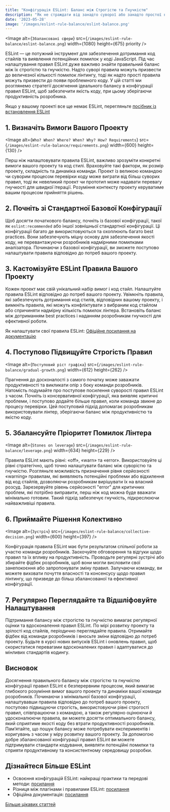 ```yaml
---
title: "Конфігурація ESLint: Баланс між Строгістю та Гнучкістю"
description: "Як не страждати від занадто суворої або занадто простої конфігурації ESLint? Як правильно налаштувати ESLint? Дізнайтеся в цій статті!"
date: '2023-05-28'
image: '/images/eslint-rule-balance/eslint-balance.png'
---
```


<Image
    alt={`Збалансовані сфери`}
    src={`/images/eslint-rule-balance/eslint-balance.png`}
    width={1080}
    height={675}
    priority
/>

ESLint — це потужний інструмент для забезпечення дотримання код стайлів та виявлення потенційних помилок у коді JavaScript. Під час налаштування правил ESLint дуже важливо знайти правильний баланс між їх строгістю та гнучкістю. Надто суворі правила можуть призвести до величезної кількості помилок лінтингу, тоді як надто прості правила можуть призвести до появи проблемного коду. У цій статті ми розглянемо стратегії досягнення ідеального балансу в конфігурації правил ESLint, щоб забезпечити якість коду, при цьому зберігаючи продуктивність розробника.

Якщо у вашому проекті все ще немає ESLint, перегляньте [посібник із встановлення ESLint](eslint-setup)

## 1. Визначіть Вимоги Вашого Проекту

<Image
    alt={`Who? When? Where? When? Why? How? Requirements`}
    src={`/images/eslint-rule-balance/requirements.png`}
    width={600}
    height={130}
/>

Перш ніж налаштовувати правила ESLint, важливо зрозуміти конкретні вимоги вашого проекту та код стилі. Враховуйте такі фактори, як розмір проекту, складність та динаміка команди. Проект із великою командою чи суворим процесом перевірки коду може виграти від більш суворих правил, тоді як невеликий проект чи прототип може надавати перевагу гнучкості для швидкої ітерації. Розуміння контексту проекту керуватиме вашим процесом прийняття рішень.

## 2. Почніть зі Стандартної Базової Конфігурації

Щоб досягти початкового балансу, почніть із базової конфігурації, такої як `eslint:recommended` або іншої зовнішньої стандартної конфігурації. Ці конфігурації багато де використовуються та охоплюють багато best practices. Вони забезпечують міцну основу для забезпечення якості коду, не перевантажуючи розробників надмірними помилками аналізатора. Починаючи з базової конфігурації, ви зможете поступово налаштувати правила відповідно до потреб вашого проекту.

## 3. Кастомізуйте ESLint Правила Вашого Проекту

Кожен проект має свій унікальний набір вимог і код стайл. Налаштуйте правила ESLint відповідно до потреб вашого проекту. Увімкніть правила, які забезпечують дотримання код стилів, відповідних вашому проекту, і вимкніть правила, які можуть конфліктувати з вибраним код стайлом або спричиняти надмірну кількість помилок лінтера. Встановіть баланс між дотриманням best practices і наданням розробникам гнучкості для ефективної роботи.

Як налаштувати свої правила ESLint: [Офіційне посилання на документацію](https://eslint.org/docs/latest/use/configure/rules)

## 4. Поступово Підвищуйте Строгість Правил

<Image
    alt={`Поступовий ріст графіка`}
    src={`/images/eslint-rule-balance/gradual-growth.png`}
    width={612}
    height={262}
/>

Прагнення до досконалості з самого початку може заважати продуктивності та викликати опір з боку команди розробників. Натомість подумайте про поступове посилення суворості правил ESLint з часом. Почніть із консервативної конфігурації, яка виявляє критичні проблеми, і поступово додайте більше правил, коли команда звикне до процесу перевірки. Цей поступовий підхід допомагає розробникам використовувати лінтер, зберігаючи баланс між продуктивністю та якістю коду.

## 5. Збалансуйте Пріоритет Помилок Лінтера

<Image
    alt={`Stones on leverage`}
    src={`/images/eslint-rule-balance/leverage.png`}
    width={634}
    height={229}
/>

Правила ESLint мають рівні: «off», «warn» та «error». Використовуйте ці рівні стратегічно, щоб точно налаштувати баланс між суворістю та гнучкістю. Розгляньте можливість призначення рівня серйозності «warning» правилам, які виявляють потенційні проблеми або відхилення від код стайлів, дозволяючи розробникам вирішувати їх на власний розсуд. Зарезервуйте рівень серйозності "error" для критичних проблем, які потрібно виправити, перш ніж код можна буде вважати мінімально готовим. Такий підхід забезпечує гнучкість, підкреслюючи найважливіші правила.

## 6. Приймайте Рішення Колективно

<Image
    alt={`Зустріч`}
    src={`/images/eslint-rule-balance/collective-decision.png`}
    width={600}
    height={397}
/>

Конфігурація правила ESLint має бути результатом спільної роботи за участю команди розробників. Заохочуйте обговорення та відгуки щодо правил та їх впливу на продуктивність. Проводьте регулярні зустрічі або збирайте фідбек розробників, щоб вони могли висловити свої занепокоєння або запропонувати зміну правил. Залучаючи команду, ви можете виховати почуття власності та консенсусу щодо правил лінтингу, що призведе до більш збалансованої та ефективної конфігурації.


## 7. Регулярно Переглядайте та Відшліфовуйте Налаштування

Підтримання балансу між строгістю та гнучкістю вимагає регулярної оцінки та вдосконалення правил ESLint. По мірі розвитку проекту та зрілості код стайлів, періодично переглядайте правила. Отримайте фідбек від команди розробників і вносьте зміни відповідно до потреб проекту. Будьте в курсі нових випусків ESLint і оновлень правил, щоб скористатися перевагами вдосконалених правил і адаптуватися до мінливих стандартів кодингу.


## Висновок

Досягнення правильного балансу між строгістю та гнучкістю конфігурації правил ESLint є безперервним процесом, який вимагає глибокого розуміння вимог вашого проекту та динаміки вашої команди розробників. Починаючи з мінімальної базової конфігурації, налаштувавши правила відповідно до потреб вашого проекту, поступово підвищуючи строгість, використовуючи рівні строгості правил, співпрацюючи з командою, а також регулярно оцінюючи й удосконалюючи правила, ви можете досягти оптимального балансу, який сприятиме якості коду без втрати продуктивності розробників. Пам’ятайте, що пошук балансу може потребувати експериментів і коригувань з часом у міру розвитку вашого проекту. За допомогою добре збалансованої конфігурації правил ESLint ви можете підтримувати стандарти кодування, виявляти потенційні помилки та сприяти продуктивному та консистентному середовищу розробки.


## Дізнайтеся Більше ESLint

- Освоєння конфігурацій ESLint: найкращі практики та передові методи: [посилання](eslint-best-practices)
- Різниця між плагінами і правилами ESLint: [посилання](eslint-rules-vs-plugins)
- Офіційна документація: [посилання](https://eslint.org/docs/latest/)

[Більше цікавих статтей](/)
